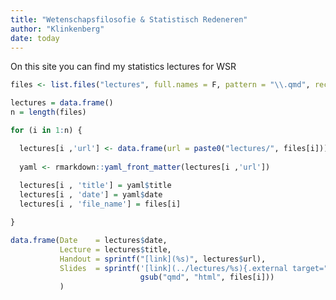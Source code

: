 ```yaml
---
title: "Wetenschapsfilosofie & Statistisch Redeneren"
author: "Klinkenberg"
date: today
---
```


On this site you can find my statistics lectures for WSR

```r
files <- list.files("lectures", full.names = F, pattern = "\\.qmd", recursive = F)

lectures = data.frame()
n = length(files)

for (i in 1:n) {

  lectures[i ,'url'] <- data.frame(url = paste0("lectures/", files[i]))
  
  yaml <- rmarkdown::yaml_front_matter(lectures[i ,'url'])
  
  lectures[i , 'title'] = yaml$title
  lectures[i , 'date'] = yaml$date
  lectures[i , 'file_name'] = files[i]

}

data.frame(Date    = lectures$date, 
           Lecture = lectures$title,
           Handout = sprintf("[link](%s)", lectures$url),
           Slides  = sprintf('[link](../lectures/%s){.external target="_blank"}',
                             gsub("qmd", "html", files[i]))
           )
```

